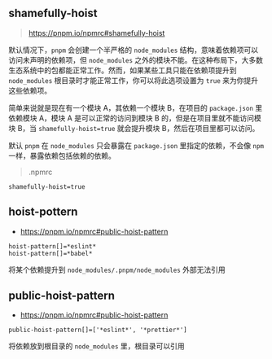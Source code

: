 ## shamefully-hoist

> https://pnpm.io/npmrc#shamefully-hoist

默认情况下，`pnpm` 会创建一个半严格的 `node_modules` 结构，意味着依赖项可以访问未声明的依赖项，但 `node_modules` 之外的模块不能。在这种布局下，大多数生态系统中的包都能正常工作。然而，如果某些工具只能在依赖项提升到 `node_modules` 根目录时才能正常工作，你可以将此选项设置为 `true` 来为你提升这些依赖项。

简单来说就是现在有一个模块 A，其依赖一个模块 B，在项目的 `package.json` 里依赖模块 A，模块 A 是可以正常的访问到模块 B 的，但是在项目里就不能访问模块 B，当 `shamefully-hoist=true` 就会提升模块 B，然后在项目里都可以访问。

默认 `pnpm` 在 `node_modules` 只会暴露在 `package.json` 里指定的依赖，不会像 `npm` 一样，暴露依赖包括依赖的依赖。

> .npmrc

```
shamefully-hoist=true
```

## hoist-pottern

- https://pnpm.io/npmrc#public-hoist-pattern

```
hoist-pattern[]=*eslint*
hoist-pattern[]=*babel*
```

将某个依赖提升到 `node_modules/.pnpm/node_modules` 外部无法引用

## public-hoist-pattern

- https://pnpm.io/npmrc#public-hoist-pattern

```
public-hoist-pattern[]=['*eslint*', '*prettier*']
```

将依赖放到根目录的 `node_modules` 里，根目录可以引用
